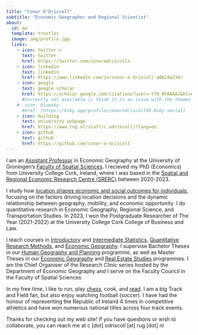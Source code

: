 ```yaml
---
title: "Conor O'Driscoll"
subtitle: "Economic Geographer and Regional Scientist"
about:
  id: me
  template: trestles
  image: img/profile.jpg
  links: 
    - icon: twitter-x
      text: twitter
      href: https://twitter.com/conorodriscollx
    - icon: linkedin
      text: linkedin
      href: https://www.linkedin.com/in/conor-o-driscoll-a0624a234/
    - icon: google
      text: google scholar
      href: https://scholar.google.com/citations?user=-Y70_MYAAAAJ&hl=en&oi=ao
      #Currently not available [i think it is an issue with the themes - need to create a css file for it to work]
    #- icon: bluesky
      #href: (https://bsky.app/profile/conorodriscoll99.bsky.social)
    - icon: building
      text: university webpage
      href: https://www.rug.nl/staff/c.odriscoll/?lang=en
    - icon: github
      text: github
      href: https://github.com/conor-o-driscoll
---
```


:::{#me}

I am an [Assistant Professor](https://www.rug.nl/staff/c.odriscoll/?lang=en) in Economic Geography at the University of Groningen's [Faculty of Spatial Sciences](https://www.rug.nl/frw/?lang=en). I recieved my PhD (Economics) from University College Cork, Ireland, where I was based in the [Spatial and Regional Economic Research Centre (SRERC)](https://www.ucc.ie/en/srerc/) between 2020-2023.

I study how [location shapes economic and social outcomes for individuals](https://cora.ucc.ie/items/110a05f4-201f-4e5b-b0aa-0be716a1c134), focusing on the factors driving location decisions and the dynamic relationship between geography, mobility, and economic opportunity. I do quantitative research in Economic Geography, Regional Science, and Transportation Studies. In 2023, I won the Postgraduate Researcher of The Year (2021-2022) at the University College Cork College of Business and Law.

I teach courses in [Introductory](https://ocasys.rug.nl/current/catalog/course/GESTAT1) and [Intermediate Statistics](https://ocasys.rug.nl/current/catalog/course/GESTAT2), [Quantitative Research Methods](https://ocasys.rug.nl/current/catalog/course/GEASRM), and [Economic Geography](https://ocasys.rug.nl/current/catalog/course/GEMEGTT). I supervise Bachelor Theses in our [Human Geography and Planning](https://www.rug.nl/bachelors/human-geography-and-planning/) programme, as well as Master Theses in our [Economic Geography](https://www.rug.nl/masters/economic-geography/) and [Real Estate Studies](https://www.rug.nl/masters/real-estate-studies/) programmes. I am the Chief Organiser of the Research Clinic series hosted by the Department of Economic Geography and I serve on the Faculty Council in the Faculty of Spatial Sciences 

In my free time, I like to run, play [chess](https://www.chess.com/member/conorodriscoll1), cook, and [read](https://www.goodreads.com/user/show/169216111-conor-o-driscoll). I am a big Track and Field fan, but also enjoy watching football (soccer). I have had the honour of representing the Republic of Ireland 4 times in competitive athletics and have won numerous national titles across four track events.


:::

Thanks for checking out my web site! If you have questions or wish to collaborate, you can reach me at c [dot] odriscoll [at] rug [dot] nl

